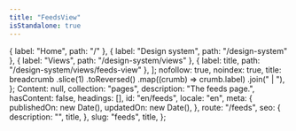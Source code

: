 ```yaml
---
title: "FeedsView"
isStandalone: true
---
```


  { label: "Home", path: "/" },
  { label: "Design system", path: "/design-system" },
  { label: "Views", path: "/design-system/views" },
  { label: title, path: "/design-system/views/feeds-view" },
];
  nofollow: true,
  noindex: true,
  title: breadcrumb
    .slice(1)
    .toReversed()
    .map((crumb) => crumb.label)
    .join(" | "),
};
  Content: null,
  collection: "pages",
  description: "The feeds page.",
  hasContent: false,
  headings: [],
  id: "en/feeds",
  locale: "en",
  meta: {
    publishedOn: new Date(),
    updatedOn: new Date(),
  },
  route: "/feeds",
  seo: {
    description: "",
    title,
  },
  slug: "feeds",
  title,
};

<FeedsView breadcrumb={breadcrumb} entry={fakePage} seo={seo} />
